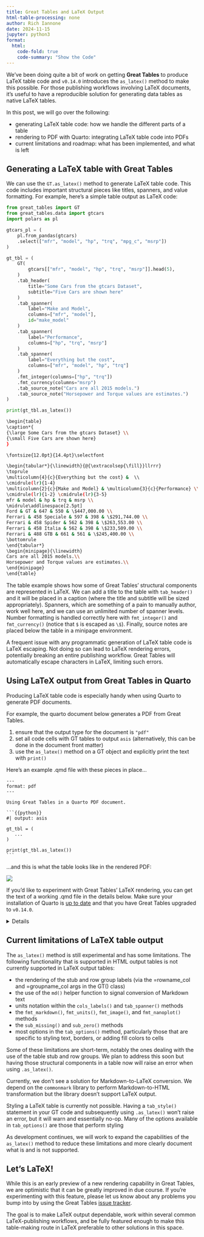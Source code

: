 ```yaml
---
title: Great Tables and LaTeX Output
html-table-processing: none
author: Rich Iannone
date: 2024-11-15
jupyter: python3
format:
  html:
    code-fold: true
    code-summary: "Show the Code"
---
```


We've been doing quite a bit of work on getting **Great Tables** to produce LaTeX table code and `v0.14.0` introduces the `as_latex()` method to make this possible. For those publishing workflows involving LaTeX documents, it's useful to have a reproducible solution for generating data tables as native LaTeX tables.

In this post, we will go over the following:

- generating LaTeX table code: how we handle the different parts of a table
- rendering to PDF with Quarto: integrating LaTeX table code into PDFs
- current limitations and roadmap: what has been implemented, and what is left

## Generating a LaTeX table with Great Tables

We can use the `GT.as_latex()` method to generate LaTeX table code. This code includes important structural pieces like titles, spanners, and value formatting. For example, here's a simple table output as LaTeX code:

```python
from great_tables import GT
from great_tables.data import gtcars
import polars as pl

gtcars_pl = (
    pl.from_pandas(gtcars)
    .select(["mfr", "model", "hp", "trq", "mpg_c", "msrp"])
)

gt_tbl = (
    GT(
        gtcars[["mfr", "model", "hp", "trq", "msrp"]].head(5),
    )
    .tab_header(
        title="Some Cars from the gtcars Dataset",
        subtitle="Five Cars are shown here"
    )
    .tab_spanner(
        label="Make and Model",
        columns=["mfr", "model"],
        id="make_model"
    )
    .tab_spanner(
        label="Performance",
        columns=["hp", "trq", "msrp"]
    )
    .tab_spanner(
        label="Everything but the cost",
        columns=["mfr", "model", "hp", "trq"]
    )
    .fmt_integer(columns=["hp", "trq"])
    .fmt_currency(columns="msrp")
    .tab_source_note("Cars are all 2015 models.")
    .tab_source_note("Horsepower and Torque values are estimates.")
)

print(gt_tbl.as_latex())
```

```bash {code-line-numbers="true"}
\begin{table}
\caption*{
{\large Some Cars from the gtcars Dataset} \\
{\small Five Cars are shown here}
}

\fontsize{12.0pt}{14.4pt}\selectfont

\begin{tabular*}{\linewidth}{@{\extracolsep{\fill}}llrrr}
\toprule
\multicolumn{4}{c}{Everything but the cost} &  \\
\cmidrule(lr){1-4}
\multicolumn{2}{c}{Make and Model} & \multicolumn{3}{c}{Performance} \\
\cmidrule(lr){1-2} \cmidrule(lr){3-5}
mfr & model & hp & trq & msrp \\
\midrule\addlinespace[2.5pt]
Ford & GT & 647 & 550 & \$447,000.00 \\
Ferrari & 458 Speciale & 597 & 398 & \$291,744.00 \\
Ferrari & 458 Spider & 562 & 398 & \$263,553.00 \\
Ferrari & 458 Italia & 562 & 398 & \$233,509.00 \\
Ferrari & 488 GTB & 661 & 561 & \$245,400.00 \\
\bottomrule
\end{tabular*}
\begin{minipage}{\linewidth}
Cars are all 2015 models.\\
Horsepower and Torque values are estimates.\\
\end{minipage}
\end{table}
```

The table example shows how some of Great Tables' structural components are represented in LaTeX. We can add a title to the table with `tab_header()` and it will be placed in a caption (where the title and subtitle will be sized appropriately). Spanners, which are something of a pain to manually author, work well here, and we can use an unlimited number of spanner levels. Number formatting is handled correctly here with `fmt_integer()` and `fmt_currency()` (notice that `$` is escaped as `\$`). Finally, source notes are placed below the table in a minipage environment.

A frequent issue with any programmatic generation of LaTeX table code is LaTeX escaping. Not doing so can lead to LaTeX rendering errors, potentially breaking an entire publishing workflow. Great Tables will automatically escape characters in LaTeX, limiting such errors.

## Using LaTeX output from Great Tables in Quarto

Producing LaTeX table code is especially handy when using Quarto to generate PDF documents.

For example, the quarto document below generates a PDF from Great Tables.

1. ensure that the output type for the document is `"pdf"`
2. set all code cells with GT tables to output `asis` (alternatively, this can be done in the document front matter)
3. use the `as_latex()` method on a GT object and explicitly print the text with `print()`

Here's an example .qmd file with these pieces in place...

````
---
format: pdf
---

Using Great Tables in a Quarto PDF document.

```{{python}}
#| output: asis

gt_tbl = (
   ...
)

print(gt_tbl.as_latex())
```
````

...and this is what the table looks like in the rendered PDF:

![](./gtcars_latex_table.png)

If you'd like to experiment with Great Tables' LaTeX rendering, you can get the text of a working .qmd file in the details below. Make sure your installation of Quarto is [up to date](https://quarto.org/docs/get-started/) and that you have Great Tables upgraded to `v0.14.0`.

<details>
````
---
format: pdf
---

Example using the `gtcars` dataset.

```{{python}}
#| output: asis

from great_tables import GT
from great_tables.data import gtcars
import polars as pl

gtcars_pl = (
    pl.from_pandas(gtcars)
    .select(["mfr", "model", "hp", "trq", "mpg_c", "msrp"])
)

gt_tbl = (
    GT(
        gtcars[["mfr", "model", "hp", "trq", "msrp"]].head(5),
    )
    .tab_header(
        title="Some Cars from the gtcars Dataset",
        subtitle="Five Cars are shown here"
    )
    .tab_spanner(
        label="Make and Model",
        columns=["mfr", "model"],
        id="make_model"
    )
    .tab_spanner(
        label="Performance",
        columns=["hp", "trq"]
    )
    .tab_spanner(
        label="Everything but the cost",
        columns=["mfr", "model", "hp", "trq"]
    )
    .fmt_integer(columns=["hp", "trq"])
    .fmt_currency(columns="msrp")
    .tab_source_note("Cars are all 2015 models.")
    .tab_source_note("Horsepower and Torque values are estimates.")
    .tab_options(table_width="600pt")
)

print(gt_tbl.as_latex())
```
````
</details>

## Current limitations of LaTeX table output

The `as_latex()` method is still experimental and has some limitations. The following functionality that is supported in HTML output tables is not currently supported in LaTeX output tables:

- the rendering of the stub and row group labels (via the =rowname_col and =groupname_col args in the GT() class)
- the use of the `md()` helper function to signal conversion of Markdown text
- units notation within the `cols_labels()` and `tab_spanner()` methods
- the `fmt_markdown()`, `fmt_units()`, `fmt_image()`, and `fmt_nanoplot()` methods
- the `sub_missing()` and `sub_zero()` methods
- most options in the `tab_options()` method, particularly those that are specific to styling text, borders, or adding fill colors to cells

Some of these limitations are short-term, notably the ones dealing with the use of the table stub and row groups. We plan to address this soon but having those structural components in a table now will raise an error when using `.as_latex()`.

Currently, we don't see a solution for Markdown-to-LaTeX conversion. We depend on the `commonmark` library to perform Markdown-to-HTML transformation but the library doesn't support LaTeX output.

Styling a LaTeX table is currently not possible. Having a `tab_style()` statement in your GT code and subsequently using `.as_latex()` won't raise an error, but it will warn and essentially no-op. Many of the options available in `tab_options()` are those that perform styling

As development continues, we will work to expand the capabilities of the `as_latex()` method to reduce these limitations and more clearly document what is and is not supported.

## Let's LaTeX!

While this is an early preview of a new rendering capability in Great Tables, we are optimistic that it can be greatly improved in due course. If you're experimenting with this feature, please let us know about any problems you bump into by using the Great Tables [issue tracker](https://github.com/posit-dev/great-tables/issues).

The goal is to make LaTeX output dependable, work within several common LaTeX-publishing workflows, and be fully featured enough to make this table-making route in LaTeX preferable to other solutions in this space.
